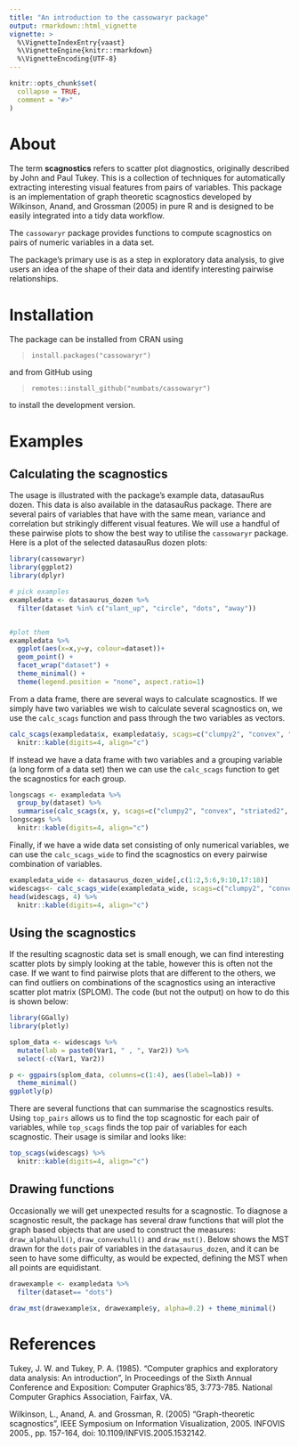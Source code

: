 ```yaml
---
title: "An introduction to the cassowaryr package"
output: rmarkdown::html_vignette
vignette: >
  %\VignetteIndexEntry{vaast}
  %\VignetteEngine{knitr::rmarkdown}
  %\VignetteEncoding{UTF-8}
---
```


```r
knitr::opts_chunk$set(
  collapse = TRUE,
  comment = "#>"
)
```

# About 

<!-- badges: start -->
<!-- badges: end -->

The term __scagnostics__ refers to scatter plot diagnostics, originally described by John and Paul Tukey. This is a collection of techniques for automatically extracting interesting visual features from pairs of variables. This package is an implementation of graph theoretic scagnostics developed by Wilkinson, Anand, and Grossman (2005) in pure R and is designed to be easily integrated into a tidy data workflow.  

The `cassowaryr` package provides functions to compute scagnostics on pairs of numeric variables in a data set.  

The package's primary use is as a step in exploratory data analysis, to give users an idea of the shape of their data and identify interesting pairwise relationships. 

# Installation

The package can be installed from CRAN using 

> ```install.packages("cassowaryr")```

and from GitHub using 

> ```remotes::install_github("numbats/cassowaryr")```

to install the development version.

# Examples 
## Calculating the scagnostics

The usage is illustrated with the package's example data, datasauRus dozen. This data is also available in the datasauRus package. There are several pairs of variables that have with the same mean, variance and correlation but strikingly different visual features. We will use a handful of these pairwise plots to show the best way to utilise the `cassowaryr` package. Here is a plot of the selected datasauRus dozen plots:

```r
library(cassowaryr)
library(ggplot2)
library(dplyr)

# pick examples
exampledata <- datasaurus_dozen %>%
  filter(dataset %in% c("slant_up", "circle", "dots", "away"))


#plot them
exampledata %>%
  ggplot(aes(x=x,y=y, colour=dataset))+
  geom_point() +
  facet_wrap("dataset") +
  theme_minimal() +
  theme(legend.position = "none", aspect.ratio=1)
```

From a data frame, there are several ways to calculate scagnostics. If we simply have two variables we wish to calculate several scagnostics on, we use the `calc_scags` function and pass through the two variables as vectors.

```r
calc_scags(exampledata$x, exampledata$y, scags=c("clumpy2", "convex", "striated2")) %>%
  knitr::kable(digits=4, align="c")
```

If instead we have a data frame with two variables and a grouping variable (a long form of a data set) then we can use the `calc_scags` function to get the scagnostics for each group.

```r
longscags <- exampledata %>%
  group_by(dataset) %>%
  summarise(calc_scags(x, y, scags=c("clumpy2", "convex", "striated2", "dcor")))
longscags %>%
  knitr::kable(digits=4, align="c")
```
Finally, if we have a wide data set consisting of only numerical variables, we can use the `calc_scags_wide` to find the scagnostics on every pairwise combination of variables.

```r
exampledata_wide <- datasaurus_dozen_wide[,c(1:2,5:6,9:10,17:18)]
widescags<- calc_scags_wide(exampledata_wide, scags=c("clumpy2", "convex", "striated2", "dcor"))
head(widescags, 4) %>%
  knitr::kable(digits=4, align="c")
```

## Using the scagnostics

If the resulting scagnostic data set is small enough, we can find interesting scatter plots by simply looking at the table, however this is often not the case. If we want to find pairwise plots that are different to the others, we can find outliers on combinations of the scagnostics using an interactive scatter plot matrix (SPLOM). The code (but not the output) on how to do this is shown below:

```r
library(GGally)
library(plotly)

splom_data <- widescags %>%
  mutate(lab = paste0(Var1, " , ", Var2)) %>%
  select(-c(Var1, Var2))

p <- ggpairs(splom_data, columns=c(1:4), aes(label=lab)) +
  theme_minimal()
ggplotly(p) 
```

There are several functions that can summarise the scagnostics results. Using `top_pairs` allows us to find the top scagnostic for each pair of variables, while `top_scags` finds the top pair of variables for each scagnostic. Their usage is similar and looks like:

```r
top_scags(widescags) %>%
  knitr::kable(digits=4, align="c")
```


## Drawing functions

Occasionally we will get unexpected results for a scagnostic. To diagnose a scagnostic result, the package has several draw functions that will plot the graph based objects that are used to construct the measures: `draw_alphahull()`, `draw_convexhull()` and `draw_mst()`.  Below shows the MST drawn for the `dots` pair of variables in the `datasaurus_dozen`, and it can be seen to have some difficulty, as would be expected, defining the MST when all points are equidistant.

```r
drawexample <- exampledata %>%
  filter(dataset== "dots")

draw_mst(drawexample$x, drawexample$y, alpha=0.2) + theme_minimal()
```


# References

Tukey, J. W. and Tukey, P. A. (1985). "Computer graphics and exploratory data analysis: An introduction", In Proceedings of the Sixth Annual Conference and Exposition: Computer
Graphics'85, 3:773-785. National Computer Graphics Association, Fairfax, VA.

Wilkinson, L., Anand, A. and Grossman, R. (2005) "Graph-theoretic scagnostics", IEEE Symposium on Information Visualization, 2005. INFOVIS 2005., pp. 157-164, doi: 10.1109/INFVIS.2005.1532142.
